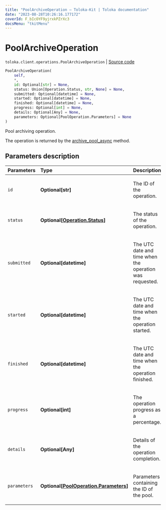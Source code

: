 ```yaml
---
title: "PoolArchiveOperation — Toloka-Kit | Toloka documentation"
date: "2023-08-28T10:26:16.177172"
coverId: F_bIcOYF9yjrxkPZrXc3
docsMenu: "tkitMenu"
---
```


# PoolArchiveOperation

`toloka.client.operations.PoolArchiveOperation` | [Source code](https://github.com/Toloka/toloka-kit/blob/v1.2.1/src/client/operations.py#L147)

```python
PoolArchiveOperation(
    self,
    *,
    id: Optional[str] = None,
    status: Union[Operation.Status, str, None] = None,
    submitted: Optional[datetime] = None,
    started: Optional[datetime] = None,
    finished: Optional[datetime] = None,
    progress: Optional[int] = None,
    details: Optional[Any] = None,
    parameters: Optional[PoolOperation.Parameters] = None
)
```

Pool archiving operation.

The operation is returned by the [archive_pool_async](/docs/toloka-kit/reference/toloka.client.TolokaClient.archive_pool_async) method.

## Parameters description

| Parameters | Type | Description |
| :----------| :----| :-----------|
`id`|**Optional\[str\]**|<p>The ID of the operation.</p>
`status`|**Optional\[[Operation.Status](/docs/toloka-kit/reference/toloka.client.operations.Operation.Status)\]**|<p>The status of the operation.</p>
`submitted`|**Optional\[datetime\]**|<p>The UTC date and time when the operation was requested.</p>
`started`|**Optional\[datetime\]**|<p>The UTC date and time when the operation started.</p>
`finished`|**Optional\[datetime\]**|<p>The UTC date and time when the operation finished.</p>
`progress`|**Optional\[int\]**|<p>The operation progress as a percentage.</p>
`details`|**Optional\[Any\]**|<p>Details of the operation completion.</p>
`parameters`|**Optional\[[PoolOperation.Parameters](/docs/toloka-kit/reference/toloka.client.operations.PoolOperation.Parameters)\]**|<p>Parameters containing the ID of the pool.</p>